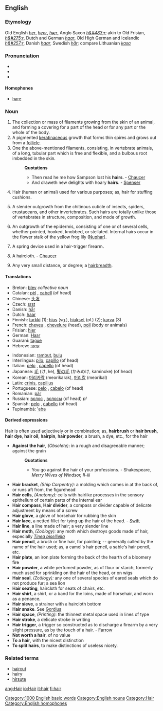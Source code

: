 ==English==

{{rank|horse|send|glad|563|hair|ran|important|mine}}

===Etymology===
Old English ''[[her]]'', ''[[heer]]'', ''[[hær]]'', Anglo Saxon ''[[h&#483;r]]''; akin to Old Frisian, ''[[h&#275;r]]'', Dutch and German ''[[haar]]'', Old High German and Icelandic ''[[h&#257;r]]'', Danish ''[[haar]]'', Swedish ''[[hår]]''; compare Lithuanian ''[[kasa]]''

===Pronunciation===
*{{IPA|/heə/}}
*{{SAMPA|/he@/}}
*{{AHD|/hâr/}}

====Homophones====
*[[hare]] 

===Noun===
{{en-noun-reg}}

#The collection or mass of filaments growing from the skin of an animal, and forming a covering for a part of the head or for any part or the whole of the body.
#A pigmented [[keratin]]aceous growth that forms thin spires and grows out from a [[follicle]].
#One the above-mentioned filaments, consisting, in vertebrate animals, of a long, tubular part which is free and flexible, and a bulbous root imbedded in the skin.
#:'''Quotations'''
#:*Then read he me how Sampson lost his '''hairs'''. - [[Chaucer]]
#:*And draweth new delights with hoary '''hairs'''. - [[Spenser]]
#Hair (human or animal) used for various purposes; as, hair for stuffing cushions.
# {{zoology}} A slender outgrowth from the chitinous cuticle of insects, spiders, crustaceans, and other invertebrates. Such hairs are totally unlike those of vertebrates in structure, composition, and mode of growth.
# {{botany}} An outgrowth of the epidermis, consisting of one or of several cells, whether pointed, hooked, knobbed, or stellated. Internal hairs occur in the flower stalk of the yellow frog lily ([[Nuphar]]).
#A spring device used in a hair-trigger firearm.
# {{obsolete}} A haircloth. - [[Chaucer]]
#Any very small distance, or degree; a [[hairbreadth]].

==== Translations ====
{{top}}
*Breton: [[blev]] ''collective noun''
*Catalan: [[pèl]] {{m}}, [[cabell]] {{m}} (of head)
*Chinese: [[头发]] 
*Czech: [[srst]]
*Danish: [[hår]] {{n}}
*Dutch: [[haar]] {{n}}
*Finnish: [[turkki]] (1); [[hius]] (sg.), [[hiukset]] (pl.) (2); [[karva]] (3)
*French: [[cheveu]] {{m}}, [[chevelure]] {{f}} (head), [[poil]] {{m}} (body or animals)
*Frisian: [[hier]]
*German: [[Haar]] {{n}}
*Guarani: [[tague]]
*Hebrew: [[שיער]]
{{mid}}
*Indonesian: [[rambut]], [[bulu]]
*Interlingua: [[pilo]], [[capillo]] (of head)
*Italian: [[pelo]] {{m}}, [[capello]] {{m}} (of head)
*Japanese: [[毛]] (け, ke), [[髪の毛]] (かみのけ, kaminoke) (of head)
*Korean: [[머리카락]] (meorikarak), [[머리칼]] (meorikal)
*Latin: [[crinis]], [[capillus]] {{m}}
*Portuguese: [[pelo]] {{m}}, [[cabelo]] {{m}} (of head)
*Romanian: [[păr]] {{m}}
*Russian: [[волос]] {{m}}, [[волосы]] (of head) ''pl''
*Spanish: [[pelo]] {{m}}, [[cabello]] {{m}} (of head)
*Tupinambá: [['aba]]
{{bottom}}

====Derived expressions====
<!-- These should be seperated! -->
Hair is often used adjectively or in combination; as, '''hairbrush''' or '''hair brush''', '''hair dye''', '''hair oil''', '''hairpin''', '''hair powder''', a brush, a dye, etc., for the hair
*'''Against the hair''', ''(Obsolete)'': in a rough and disagreeable manner; against the grain
*:'''Quotations'''
*:*You go against the hair of your professions. - Shakespeare, ''Merry Wives of Windsor, II-iii''
*'''Hair bracket''', ''(Ship Carpentry):'' a molding which comes in at the back of, or runs aft from, the figurehead
*'''Hair cells''', ''(Anatomy):'' cells with hairlike processes in the sensory epithelium of certain parts of the internal ear
*'''Hair compass''', '''Hair divider''', a compass or divider capable of delicate adjustment by means of a screw
*'''Hair glove''', a glove of horsehair for rubbing the skin
*'''Hair lace''', a netted fillet for tying up the hair of the head. - [[Swift]]
*'''Hair line''', a line made of hair; a very slender line
*'''Hair moth''', ''(Zoölogy):'' any moth which destroys goods made of hair, especially ''[[Tinea biselliella]]''
*'''Hair pencil''', a brush or fine hair, for painting; -- generally called by the name of the hair used; as, a camel's hair pencil, a sable's hair pencil, etc.
*'''Hair plate''', an iron plate forming the back of the hearth of a bloomery fire
*'''Hair powder''', a white perfumed powder, as of flour or starch, formerly much used for sprinkling on the hair of the head, or on wigs
*'''Hair seal''', ''(Zoölogy):'' any one of several species of eared seals which do not produce fur; a sea lion
*'''Hair seating''', haircloth for seats of chairs, etc.
*'''Hair shirt''', a shirt, or a band for the loins, made of horsehair, and worn as a penance.
*'''Hair sieve''', a strainer with a haircloth bottom
*'''Hair snake'''. See [[Gordius]]
*'''Hair space''', ''(Printing):'' the thinnest metal space used in lines of type
*'''Hair stroke''', a delicate stroke in writing
*'''Hair trigger''', a trigger so constructed as to discharge a firearm by a very slight pressure, as by the touch of a hair. - [[Farrow]]
*'''Not worth a hair''', of no value
*'''To a hair''', with the nicest distinction
*'''To split hairs''', to make distinctions of useless nicety.

===Related terms===
*[[haircut]]
*[[hairy]]
*[[hirsute]]

[[Category:1000 English basic words]]
[[Category:English nouns]]
[[Category:Hair]]
[[Category:English homophones]]
[[ang:Hair]]
[[io:Hair]]
[[it:hair]]
[[fi:hair]]